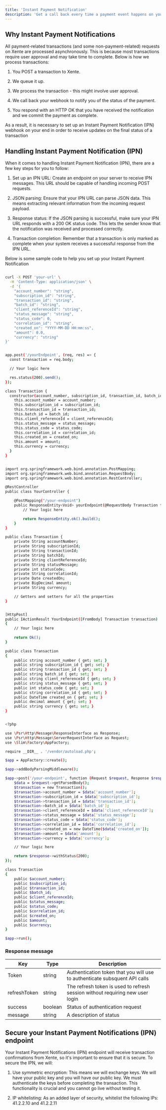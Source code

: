 ```yaml
---
title: 'Instant Payment Notification'
description: 'Get a call back every time a payment event happens on your account'
---
```


## Why Instant Payment Notifications 

All payment-related transactions (and some non-payment-related) requests on Xente are processed asynchronously. This is because most transactions require user approval and may take time to complete. Below is how we process transactions:

1. You POST a transaction to Xente.

2. We queue it up.

3. We process the transaction - this might involve user approval.

4. We call back your webhook to notify you of the status of the payment.

5. You respond with an HTTP OK that you have received the notification and we commit the payment as complete.

As a result, it is necessary to set up an Instant Payment Notification (IPN) webhook on your end in order to receive updates on the final status of a transaction

## Handling Instant Payment Notification (IPN)

When it comes to handling Instant Payment Notification (IPN), there are a few key steps for you to follow:

1. Set up an IPN URL: Create an endpoint on your server to receive IPN messages. This URL should be capable of handling incoming POST requests.

2. JSON parsing: Ensure that your IPN URL can parse JSON data. This means extracting relevant information from the incoming request payload.

3. Response status: If the JSON parsing is successful, make sure your IPN URL responds with a 200 OK status code. This lets the sender know that the notification was received and processed correctly.

4. Transaction completion: Remember that a transaction is only marked as complete when your system receives a successful response from the IPN URL.

Below is some sample code to help you set up your Instant Payment Notification

<CodeGroup>

```bash cURL

curl -X POST 'your-url' \
  -H 'Content-Type: application/json' \
  -d '{
    "account_number": "string",
    "subscription_id": "string",
    "transaction_id": "string",
    "batch_id": "string",
    "client_referenceId": "string",
    "status_message": "string",
    "status_code": 0,
    "correlation_id": "string",
    "created_on": "YYYY-MM-DD HH:mm:ss",
    "amount": 0.0,
    "currency": "string"
}'

```

```bash Node

app.post('/yourEndpoint', (req, res) => {
  const transaction = req.body;

  // Your logic here

  res.status(200).send();
});

class Transaction {
  constructor(account_number, subscription_id, transaction_id, batch_id, client_referenceId, status_message, status_code, correlation_id, created_on, amount, currency) {
    this.account_number = account_number;
    this.subscription_id = subscription_id;
    this.transaction_id = transaction_id;
    this.batch_id = batch_id;
    this.client_referenceId = client_referenceId;
    this.status_message = status_message;
    this.status_code = status_code;
    this.correlation_id = correlation_id;
    this.created_on = created_on;
    this.amount = amount;
    this.currency = currency;
  }
}

```

```bash Java

import org.springframework.web.bind.annotation.PostMapping;
import org.springframework.web.bind.annotation.RequestBody;
import org.springframework.web.bind.annotation.RestController;

@RestController
public class YourController {

    @PostMapping("/your-endpoint")
    public ResponseEntity<Void> yourEndpoint(@RequestBody Transaction transaction) {
        // Your logic here

        return ResponseEntity.ok().build();
    }
}

public class Transaction {
    private String accountNumber;
    private String subscriptionId;
    private String transactionId;
    private String batchId;
    private String clientReferenceId;
    private String statusMessage;
    private int statusCode;
    private String correlationId;
    private Date createdOn;
    private BigDecimal amount;
    private String currency;

    // Getters and setters for all the properties
}

```

```bash C#

[HttpPost]
public IActionResult YourEndpoint([FromBody] Transaction transaction)
{
    // Your logic here
   
    return Ok();
}

public class Transaction
{
    public string account_number { get; set; }
    public string subscription_id { get; set; }
    public string transaction_id { get; set; }
    public string batch_id { get; set; }
    public string client_referenceId { get; set; }
    public string status_message { get; set; }
    public int status_code { get; set; }
    public string correlation_id { get; set; }
    public DateTime created_on { get; set; }
    public decimal amount { get; set; }
    public string currency { get; set; }
}

```

```bash PHP

<?php

use \Psr\Http\Message\ResponseInterface as Response;
use \Psr\Http\Message\ServerRequestInterface as Request;
use \Slim\Factory\AppFactory;

require __DIR__ . '/vendor/autoload.php';

$app = AppFactory::create();

$app->addBodyParsingMiddleware();

$app->post('/your-endpoint', function (Request $request, Response $response) {
    $data = $request->getParsedBody();
    $transaction = new Transaction();
    $transaction->account_number = $data['account_number'];
    $transaction->subscription_id = $data['subscription_id'];
    $transaction->transaction_id = $data['transaction_id'];
    $transaction->batch_id = $data['batch_id'];
    $transaction->client_referenceId = $data['client_referenceId'];
    $transaction->status_message = $data['status_message'];
    $transaction->status_code = $data['status_code'];
    $transaction->correlation_id = $data['correlation_id'];
    $transaction->created_on = new DateTime($data['created_on']);
    $transaction->amount = $data['amount'];
    $transaction->currency = $data['currency'];

    // Your logic here

    return $response->withStatus(200);
});

class Transaction
{
    public $account_number;
    public $subscription_id;
    public $transaction_id;
    public $batch_id;
    public $client_referenceId;
    public $status_message;
    public $status_code;
    public $correlation_id;
    public $created_on;
    public $amount;
    public $currency;
}

$app->run();


```
</CodeGroup>

### Response message 

| Key          | Type      | Description
| --------     | -------   |-------------
| Token        | string    | Authentication token that you will use to authenticate subsquent API calls
| refreshToken | string    | The refresh token is used to refresh session without requiring new user login
| success      | boolean   | Status of authentication request
| message      | string    | A description of status 

## Secure your Instant Payment Notifications (IPN) endpoint

Your Instant Payment Notifications (IPN) endpoint will receive transaction confirmations from Xente, so it's important to ensure that it is secure. To secure the IPN, we will:

1. Use symmetric encryption: This means we will exchange keys. We will have your public key and you will have our public key. We must authenticate the keys before completing the transaction. This functionality is crucial and you cannot go live without testing it.

2. IP whitelisting: As an added layer of security, whitelist the following IPs: 41.2.2.10 and 41.2.2.11